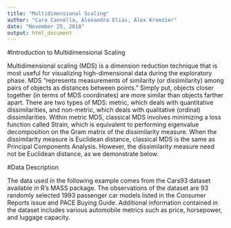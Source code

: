 ---
title: "Multidimensional Scaling"
author: "Cara Cannella, Alexandra Elias, Alex Kremzier"
date: "November 25, 2018"
output: html_document
---

#Introduction to Multidimensional Scaling

Multidimensional scaling (MDS) is a dimension reduction technique that is most useful for visualizing high-dimensional data during the exploratory phase. MDS "represents measurements of similarity (or dissimilarity) among pairs of objects as distances between points."
Simply put, objects closer together (in terms of MDS coordinates) are more similar than objects farther apart. There are two types of MDS: metric, which deals with quantitative dissimilarities, and non-metric, which deals with qualitative (ordinal) dissimilarities. Within metric MDS, classical MDS involves minimizing a loss function called Strain, which is equivalent to performing eigenvalue decomposition on the Gram matrix of the dissimilarity measure. When the dissimilarity measure is Euclidean distance, classical MDS is the same as Principal Components Analysis. However, the dissimilarity measure need not be Euclidean distance, as we demonstrate below.

#Data Description

The data used in the following example comes from the Cars93 dataset available in R's MASS package. The observations of
the dataset are 93 randomly selected 1993 passenger car models listed in the Consumer Reports issue and PACE Buying Guide.
Additional information contained in the dataset includes various automobile metrics such as price, horsepower, and luggage 
capacity.

